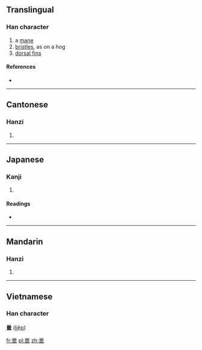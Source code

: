 {{also|鬣}}
==Translingual==

===Han character===
{{Han char|rn=47|rad=巛|as=12|sn=15|four=|canj=女女田大女 (VVWKV)}}

# a [[mane]]
# [[bristles]], as on a hog
# [[dorsal fin]]s

====References====
* {{Han ref|kx=0324.220|dkj=08702|dj=0625.160|hdz=21098.180|uh=5DE4|ud=24036}}

----

==Cantonese==

===Hanzi===
{{yue-hanzi|jyut=[[lip6]]|y=[[lip6]]}}

# {{defn|Cantonese|sort=巛12}}

----

==Japanese==

===Kanji===
{{ja-kanji|grade=9|rs=巛12}}

# {{defn|Japanese|sort=巛12}}

====Readings====
* {{ja-readings|on=[[れふ]] (refu)|kun=[[たてがみ]] (tategami), [[もと]] (moto)}}

----

==Mandarin==

===Hanzi===
{{cmn-hanzi|pin=[[liē]] ([[lie1]])|wg=lieh<sup>1</sup>}}
#{{defn|Mandarin|sort=巛12}}

----

==Vietnamese==
===Han character===
'''巤''' ([[liệp]])

[[fr:巤]]
[[pl:巤]]
[[zh:巤]]